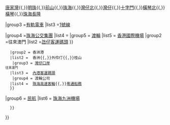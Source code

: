 {{Navbox
|name = 珠海大眾運輸
|title =  珠海大眾運輸
|groupstyle = text-align: left;

|group1 =[[珠海的士|的士]]
|list1  = {{colorbox|#FFFF00|border=none}}市區普通的士{{colorbox|#00FFFF|border=none}}豪華的士/純電動的士{{colorbox|#FFD700|border=none}}{{colorbox|#000000|border=none}}市區英倫豪華的士{{colorbox|#000099|border=none}}{{colorbox|#6B8E23|border=none}}斗門的士{{colorbox|#FFD700|border=none}}機場的士

|group2 =[[廣珠城際鐵路|廣珠城軌]]
|list2  = [[珠海北站|珠海北]]{{,}}[[唐家灣站|唐家灣]]{{,}}[[明珠站|明珠]]{{,}}[[前山站 (中国)|前山]]{{,}}[[珠海站|珠海]]{{,}}[[灣仔北站|灣仔北]]{{,}}[[灣仔站 (珠海)|灣仔]]{{,}}[[十字門站|十字門]]{{,}}[[橫琴北站|橫琴北]]{{,}}[[橫琴站|橫琴]]{{,}}[[珠海長隆站|珠海長隆]]

|group3 =[[珠海有軌電車|有軌電車]]
|list3  =[[珠海有軌電車1號線|1號線]]

|group4 =[[珠海公交集團]]
|list4  ={{珠海公交路线一览表}}
|group5 = [[渡輪]]
|list5 = {{Navbox subgroup
   |group1 = [[九洲港]]
   |list1 = 
{{Navbox subgroup
|group1 = 往來香港
|list1 = [[中國客運碼頭]]{{,}}[[港澳客輪碼頭|港澳碼頭]]{{,}}[[海天碼頭|香港國際機場]]
|group2 =往來澳門
|list2 =[[氹仔客運碼頭]]
}}
   |group2 = 香洲港
   |list2 =  香洲{{,}}外伶仃{{,}}桂山 <br/>
   |group3 = [[灣仔口岸]]<br />
<small>往來澳門</small>
   |list3 =  [[內港客運碼頭]] <br/>
   |group4 = 渡輪公司
   |list4 =  [[珠海高速客輪]]{{,}}[[粵通船務]]
   }}

|group6 = [[民航]]
|list6 = {{Navbox subgroup
     |list1 = [[珠海金灣機場]]{{,}}[[珠海九洲機場]]
   }}



}}<noinclude>

</noinclude>